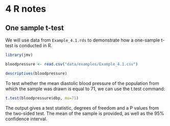 # **4** R notes {-}

## One sample t-test

We will use data from `Example_4.1.rds` to demonstrate how a one-sample t-test is conducted in R.

```r
library(jmv)

bloodpressure <- read.csv("data/examples/Example_4.1.csv")

descriptives(bloodpressure)
```

To test whether the mean diastolic blood pressure of the population from which the sample was drawn is equal to 71, we can use the t.test command:

```r
t.test(bloodpressure$dbp, mu=71)
```

The output gives a test statistic, degrees of freedom and a P values from the two-sided test. The mean of the sample is provided, as well as the 95% confidence interval.
